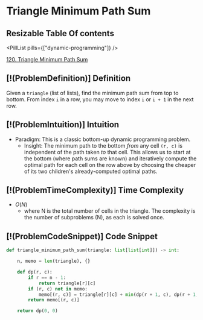 # Triangle Minimum Path Sum

## Resizable Table Of contents

<DifficultyBadge difficulty="medium" />

<PillList pills={["dynamic-programming"]} />

[120. Triangle Minimum Path Sum](https://leetcode.com/problems/triangle)

## [!(ProblemDefinition)] Definition

Given a `triangle` (list of lists), find the minimum path sum from top to bottom. From index `i` in a row, you may move to index `i` or `i + 1` in the next row.

## [!(ProblemIntuition)] Intuition

- Paradigm: This is a classic bottom-up dynamic programming problem.
    - Insight: The minimum path to the bottom *from* any cell `(r, c)` is independent of the path taken *to* that cell. This allows us to start at the bottom (where path sums are known) and iteratively compute the optimal path for each cell on the row above by choosing the cheaper of its two children's already-computed optimal paths.

## [!(ProblemTimeComplexity)] Time Complexity

- $O(N)$
    - where N is the total number of cells in the triangle. The complexity is the number of subproblems (N), as each is solved once.

## [!(ProblemCodeSnippet)] Code Snippet

```python meta="source=problems/120-triangle/solution.py"
def triangle_minimum_path_sum(triangle: list[list[int]]) -> int:

    n, memo = len(triangle), {}

    def dp(r, c):
        if r == n - 1:
            return triangle[r][c]
        if (r, c) not in memo:
            memo[(r, c)] = triangle[r][c] + min(dp(r + 1, c), dp(r + 1, c + 1))
        return memo[(r, c)]

    return dp(0, 0)
```

